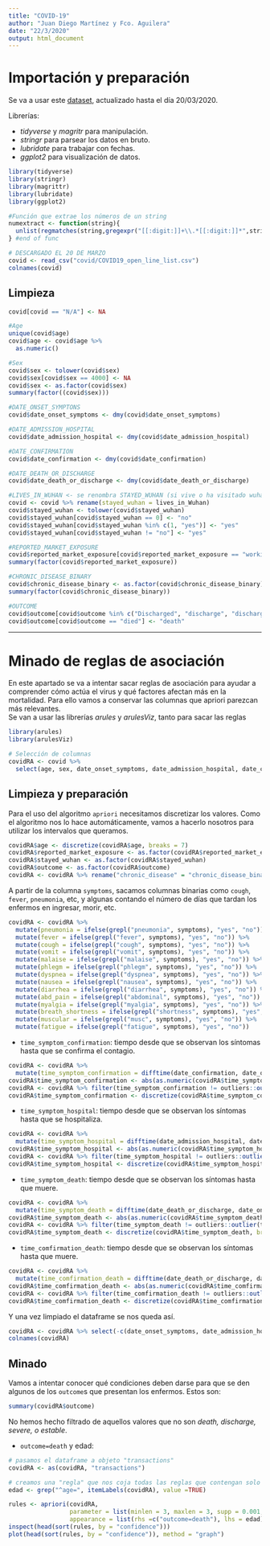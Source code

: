 ---
title: "COVID-19"
author: "Juan Diego Martínez y Fco. Aguilera"
date: "22/3/2020"
output: html_document
---

# Importación y preparación 
Se va a usar este [dataset](https://www.kaggle.com/sudalairajkumar/novel-corona-virus-2019-dataset/data#COVID19_open_line_list.csv), actualizado hasta el día 20/03/2020.

Librerías:

* *tidyverse* y *magritr* para manipulación.
* *stringr* para parsear los datos en bruto.
* *lubridate* para trabajar con fechas.
* *ggplot2* para visualización de datos.

```{r imporacion, warning = FALSE, message = FALSE}
library(tidyverse)
library(stringr)
library(magrittr)
library(lubridate)
library(ggplot2)

#Función que extrae los números de un string
numextract <- function(string){
  unlist(regmatches(string,gregexpr("[[:digit:]]+\\.*[[:digit:]]*",string)))
} #end of func

# DESCARGADO EL 20 DE MARZO
covid <- read_csv("covid/COVID19_open_line_list.csv")
colnames(covid)
```

## Limpieza
```{r limpieza, warning = FALSE, message = FALSE}
covid[covid == "N/A"] <- NA

#Age
unique(covid$age)
covid$age <- covid$age %>%
  as.numeric()

#Sex
covid$sex <- tolower(covid$sex)
covid$sex[covid$sex == 4000] <- NA
covid$sex <- as.factor(covid$sex)
summary(factor((covid$sex)))

#DATE_ONSET_SYMPTONS
covid$date_onset_symptoms <- dmy(covid$date_onset_symptoms)

#DATE_ADMISSION_HOSPITAL
covid$date_admission_hospital <- dmy(covid$date_admission_hospital)

#DATE_CONFIRMATION
covid$date_confirmation <- dmy(covid$date_confirmation)

#DATE_DEATH_OR_DISCHARGE
covid$date_death_or_discharge <- dmy(covid$date_death_or_discharge)

#LIVES_IN_WUHAN <- se renombra STAYED_WUHAN (si vive o ha visitado wuhan recientemente)
covid <- covid %>% rename(stayed_wuhan = lives_in_Wuhan)
covid$stayed_wuhan <- tolower(covid$stayed_wuhan)
covid$stayed_wuhan[covid$stayed_wuhan == 0] <- "no"
covid$stayed_wuhan[covid$stayed_wuhan %in% c(1, "yes")] <- "yes"
covid$stayed_wuhan[covid$stayed_wuhan != "no"] <- "yes"

#REPORTED_MARKET_EXPOSURE
covid$reported_market_exposure[covid$reported_market_exposure == "working in another market in Wuhan"] = "yes"
summary(factor(covid$reported_market_exposure))

#CHRONIC_DISEASE_BINARY
covid$chronic_disease_binary <- as.factor(covid$chronic_disease_binary)
summary(factor(covid$chronic_disease_binary))

#OUTCOME
covid$outcome[covid$outcome %in% c("Discharged", "discharge", "discharged", "recovered")] <- "discharge"
covid$outcome[covid$outcome == "died"] <- "death"
```

***

# Minado de reglas de asociación

En este apartado se va a intentar sacar reglas de asociación para ayudar a comprender cómo actúa el virus y qué factores afectan más en la mortalidad. Para ello vamos a conservar las columnas que apriori parezcan más relevantes.  
Se van a usar las librerías *arules* y *arulesViz*, tanto para sacar las reglas


```{r arules, warning = FALSE, message = FALSE}
library(arules)
library(arulesViz)

# Selección de columnas
covidRA <- covid %>%
  select(age, sex, date_onset_symptoms, date_admission_hospital, date_confirmation, symptoms, stayed_wuhan, reported_market_exposure, chronic_disease_binary, date_death_or_discharge, outcome)
```

## Limpieza y preparación

Para el uso del algoritmo `apriori` necesitamos discretizar los valores. Como el algoritmo nos lo hace automáticamente, vamos a hacerlo nosotros para utilizar los intervalos que queramos.
```{r limpieza y discretizacion, warning = FALSE, message = FALSE}
covidRA$age <- discretize(covidRA$age, breaks = 7)
covidRA$reported_market_exposure <- as.factor(covidRA$reported_market_exposure)
covidRA$stayed_wuhan <- as.factor(covidRA$stayed_wuhan)
covidRA$outcome <- as.factor(covidRA$outcome)
covidRA <- covidRA %>% rename("chronic_disease" = "chronic_disease_binary")
```

A partir de la columna `symptoms`, sacamos columnas binarias como `cough`, `fever`, `pneumonia`, etc, y algunas contando el número de días que tardan los enfermos en ingresar, morir, etc.
```{r sintomas, warning=FALSE, message=FALSE}
covidRA <- covidRA %>%
  mutate(pneumonia = ifelse(grepl("pneumonia", symptoms), "yes", "no")) %>%
  mutate(fever = ifelse(grepl("fever", symptoms), "yes", "no")) %>%
  mutate(cough = ifelse(grepl("cough", symptoms), "yes", "no")) %>%
  mutate(vomit = ifelse(grepl("vomit", symptoms), "yes", "no")) %>%
  mutate(malaise = ifelse(grepl("malaise", symptoms), "yes", "no")) %>%
  mutate(phlegm = ifelse(grepl("phlegm", symptoms), "yes", "no")) %>%
  mutate(dyspnea = ifelse(grepl("dyspnea", symptoms), "yes", "no")) %>%
  mutate(nausea = ifelse(grepl("nausea", symptoms), "yes", "no")) %>%
  mutate(diarrhea = ifelse(grepl("diarrhea", symptoms), "yes", "no")) %>%
  mutate(abd_pain = ifelse(grepl("abdominal", symptoms), "yes", "no")) %>%
  mutate(myalgia = ifelse(grepl("myalgia", symptoms), "yes", "no")) %>%
  mutate(breath_shortness = ifelse(grepl("shortness", symptoms), "yes", "no")) %>%
  mutate(muscular = ifelse(grepl("musc", symptoms), "yes", "no")) %>%
  mutate(fatigue = ifelse(grepl("fatigue", symptoms), "yes", "no"))
```

* `time_symptom_confirmation`: tiempo desde que se observan los síntomas hasta que se confirma el contagio.

```{r, warning = FALSE, message = FALSE}
covidRA <- covidRA %>%
  mutate(time_symptom_confirmation = difftime(date_confirmation, date_onset_symptoms, units = "days"))
covidRA$time_symptom_confirmation <- abs(as.numeric(covidRA$time_symptom_confirmation))
covidRA <- covidRA %>% filter(time_symptom_confirmation != outliers::outlier(time_symptom_confirmation))
covidRA$time_symptom_confirmation <- discretize(covidRA$time_symptom_confirmation, breaks = 4)
```

* `time_symptom_hospital`: tiempo desde que se observan los síntomas hasta que se hospitaliza.
```{r, warning = FALSE, message = FALSE}
covidRA <- covidRA %>%
  mutate(time_symptom_hospital = difftime(date_admission_hospital, date_onset_symptoms, units = "days"))
covidRA$time_symptom_hospital <- abs(as.numeric(covidRA$time_symptom_hospital))
covidRA <- covidRA %>% filter(time_symptom_hospital != outliers::outlier(time_symptom_hospital))
covidRA$time_symptom_hospital <- discretize(covidRA$time_symptom_hospital, breaks = 4)
```

* `time_symptom_death`: tiempo desde que se observan los síntomas hasta que muere.
```{r, warning = FALSE, message = FALSE}
covidRA <- covidRA %>%
  mutate(time_symptom_death = difftime(date_death_or_discharge, date_onset_symptoms, units = "days")) 
covidRA$time_symptom_death <- abs(as.numeric(covidRA$time_symptom_death))
covidRA <- covidRA %>% filter(time_symptom_death != outliers::outlier(time_symptom_death))
covidRA$time_symptom_death <- discretize(covidRA$time_symptom_death, breaks = 4)

```

* `time_comfirmation_death`: tiempo desde que se observan los síntomas hasta que muere.
```{r time symptom hospital, warning = FALSE, message = FALSE}
covidRA <- covidRA %>%
  mutate(time_comfirmation_death = difftime(date_death_or_discharge, date_confirmation, units = "days"))
covidRA$time_comfirmation_death <- abs(as.numeric(covidRA$time_comfirmation_death))
covidRA <- covidRA %>% filter(time_comfirmation_death != outliers::outlier(time_comfirmation_death))
covidRA$time_comfirmation_death <- discretize(covidRA$time_comfirmation_death, breaks = 4)
```


Y una vez limpiado el dataframe se nos queda así.
```{r, warning = FALSE, message = FALSE}
covidRA <- covidRA %>% select(-c(date_onset_symptoms, date_admission_hospital, date_confirmation, date_death_or_discharge, symptoms))
colnames(covidRA)
```

## Minado

Vamos a intentar conocer qué condiciones deben darse para que se den algunos de los `outcome`s que presentan los enfermos. Estos son:
```{r}
summary(covidRA$outcome)
```
No hemos hecho filtrado de aquellos valores que no son *death, discharge, severe, o estable*.

* `outcome=death` y edad:

```{r, warning = FALSE, message = FALSE}
# pasamos el dataframe a objeto "transactions"
covidRA <- as(covidRA, "transactions")

# creamos una "regla" que nos coja todas las reglas que contengan solo edades
edad <- grep("^age=", itemLabels(covidRA), value =TRUE)

rules <- apriori(covidRA,
                 parameter = list(minlen = 3, maxlen = 3, supp = 0.001, confidence = 0.6),
                 appearance = list(rhs =c("outcome=death"), lhs = edad))
inspect(head(sort(rules, by = "confidence")))
plot(head(sort(rules, by = "confidence")), method = "graph")

```
